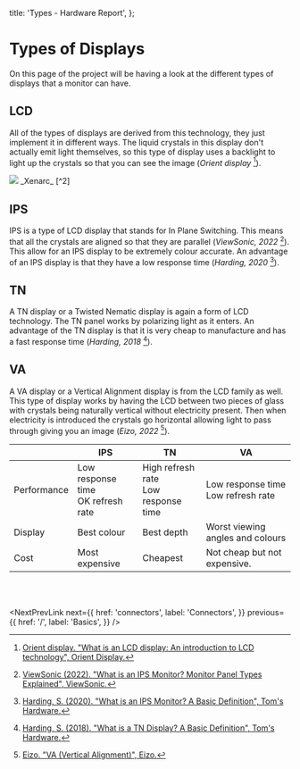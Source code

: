 
  title: 'Types - Hardware Report',
};

# Types of Displays

On this page of the project will be having a look at the different types of displays that a monitor can have.

## LCD

All of the types of displays are derived from this technology, they just implement it in different ways.
The liquid crystals in this display don't actually emit light themselves, so this type of display uses a backlight to light up the crystals so that you can see the image (_Orient display_ [^1]).

<Image src="./lcd.png" w={700} />
<ImageCredit>_Xenarc_ [^2]</ImageCredit>

## IPS

IPS is a type of LCD display that stands for In Plane Switching.
This means that all the crystals are aligned so that they are parallel (_ViewSonic, 2022_ [^3]). This allow for an IPS display to be extremely colour accurate.
An advantage of an IPS display is that they have a low response time (_Harding, 2020_ [^4]).

## TN

A TN display or a Twisted Nematic display is again a form of LCD technology.
The TN panel works by polarizing light as it enters.
An advantage of the TN display is that it is very cheap to manufacture and has a fast response time (_Harding, 2018_ [^5]).

## VA

A VA display or a Vertical Alignment display is from the LCD family as well.
This type of display works by having the LCD between two pieces of glass with crystals being naturally vertical without electricity present.
Then when electricity is introduced the crystals go horizontal allowing light to pass through giving you an image (_Eizo, 2022_ [^6]).

|                                | IPS                                    | TN                                      | VA                                      |
| ------------------------------ | -------------------------------------- | --------------------------------------- | --------------------------------------- |
| <Subtext>Performance</Subtext> | Low response time<br />OK refresh rate | High refresh rate<br/>Low response time | Low response time<br />Low refresh rate |
| <Subtext>Display</Subtext>     | Best colour                            | Best depth                              | Worst viewing angles and colours        |
| <Subtext>Cost</Subtext>        | Most expensive                         | Cheapest                                | Not cheap but not expensive.            |

<br />
<br />

<NextPrevLink
  next={{
    href: 'connectors',
    label: 'Connectors',
  }}
  previous={{
    href: '/',
    label: 'Basics',
  }}
/>

[^1]: [Orient display. "What is an LCD display: An introduction to LCD technology", Orient Display.](https://www.orientdisplay.com/knowledge-base/lcd-basics/what-is-lcd-liquid-crystal-display/)
[^2]: [Xenarc. "LCD Technology", Xenarc.](https://www.xenarc.com/lcd-technology.html)
[^3]: [ViewSonic (2022). "What is an IPS Monitor? Monitor Panel Types Explained", ViewSonic.](https://www.viewsonic.com/library/photography/what-is-an-ips-monitor-panel)
[^4]: [Harding, S. (2020). "What is an IPS Monitor? A Basic Definition", Tom's Hardware.](https://www.tomshardware.com/reviews/ips-in-plane-switching-definition,5748.html)
[^5]: [Harding, S. (2018). "What is a TN Display? A Basic Definition", Tom's Hardware.](https://www.tomshardware.com/reviews/tn-panel-twisted-nematic-definition,5767.html)
[^6]: [Eizo. "VA (Vertical Alignment)", Eizo.](https://www.eizoglobal.com/support/glossary/v/va/#:~:text=A%20type%20of%20LCD%20panel,of%20light%20from%20the%20backlight)

